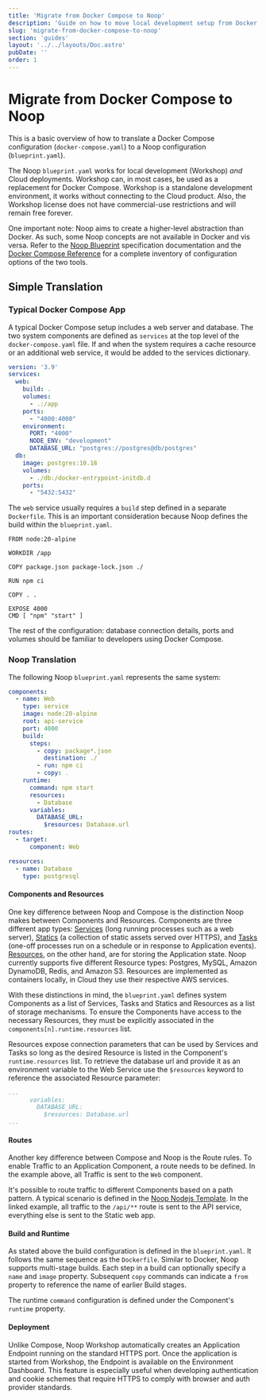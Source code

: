 ```yaml
---
title: 'Migrate from Docker Compose to Noop'
description: 'Guide on how to move local development setup from Docker Compose to Noop Workshop'
slug: 'migrate-from-docker-compose-to-noop'
section: 'guides'
layout: '../../layouts/Doc.astro'
pubDate: ''
order: 1
---
```


# Migrate from Docker Compose to Noop

This is a basic overview of how to translate a Docker Compose configuration (`docker-compose.yaml`) to a Noop configuration (`blueprint.yaml`).

The Noop `blueprint.yaml`  works for local development (Workshop) _and_ Cloud deployments. Workshop can, in most cases, be used as a replacement for Docker Compose. Workshop is a standalone development environment, it works without connecting to the Cloud product. Also, the Workshop license does not have commercial-use restrictions and will remain free forever.

One important note: Noop aims to create a higher-level abstraction than Docker. As such, some Noop concepts are not available in Docker and vis versa. Refer to the [Noop Blueprint](/docs/blueprints/) specification documentation and the [Docker Compose Reference](https://docs.docker.com/compose/compose-file/compose-file-v3/) for a complete inventory of configuration options of the two tools.

## Simple Translation

### Typical Docker Compose App

A typical Docker Compose setup includes a web server and database. The two system components are defined as `services` at the top level of the `docker-compose.yaml` file. If and when the system requires a cache resource or an additional web service, it would be added to the services dictionary.



```yaml
version: '3.9'
services:
  web:
    build: .
    volumes:
      - .:/app
    ports:
      - "4000:4000"
    environment:
      PORT: "4000"
      NODE_ENV: "development"
      DATABASE_URL: "postgres://postgres@db/postgres"
  db:
    image: postgres:10.18
    volumes:
      - ./db:/docker-entrypoint-initdb.d
    ports:
      - "5432:5432"
```

The `web` service usually requires a `build` step defined in a separate `Dockerfile`. This is an important consideration because Noop defines the build within the `blueprint.yaml`.

```
FROM node:20-alpine

WORKDIR /app

COPY package.json package-lock.json ./

RUN npm ci

COPY . .

EXPOSE 4000
CMD [ "npm" "start" ]

```

The rest of the configuration: database connection details, ports and volumes should be familiar to developers using Docker Compose.

### Noop Translation

The following Noop `blueprint.yaml` represents the same system:

```yaml
components:
  - name: Web
    type: service
    image: node:20-alpine
    root: api-service
    port: 4000
    build:
      steps:
        - copy: package*.json
          destination: ./
        - run: npm ci
        - copy: .
    runtime:
      command: npm start
      resources:
        - Database
      variables:
        DATABASE_URL:
          $resources: Database.url
routes:
  - target:
      component: Web

resources:
  - name: Database
    type: postgresql

```

#### Components and Resources

One key difference between Noop and Compose is the distinction Noop makes between Components and Resources. Components are three different app types: [Services](/docs/services/) (long running processes such as a web server), [Statics](/docs/statics/) (a collection of static assets served over HTTPS), and [Tasks](/docs/tasks/) (one-off processes run on a schedule or in response to Application events). [Resources](/docs/resources/), on the other hand, are for storing the Application state. Noop currently supports five different Resource types: Postgres, MySQL, Amazon DynamoDB, Redis, and Amazon S3. Resources are implemented as containers locally, in Cloud they use their respective AWS services.

With these distinctions in mind, the `blueprint.yaml` defines system Components as a list of Services, Tasks and Statics and Resources as a list of storage mechanisms. To ensure the Components have access to the necessary Resources, they must be explicitly associated in the `components[n].runtime.resources` list.

Resources expose connection parameters that can be used by Services and Tasks so long as the desired Resource is listed in the Component's `runtime.resources` list. To retrieve the database url and provide it as an environment variable to the Web Service use the `$resources` keyword to reference the associated Resource parameter:

```yaml
...
      variables:
        DATABASE_URL:
          $resources: Database.url
...
```


#### Routes

Another key difference between Compose and Noop is the Route rules. To enable Traffic to an Application Component, a route needs to be defined. In the example above, all Traffic is sent to the `Web` component.

It's possible to route traffic to different Components based on a path pattern. A typical scenario is defined in the [Noop Nodejs Template](https://github.com/noop-inc/template-nodejs-vue/blob/main/.noop/blueprint.yaml). In the linked example, all traffic to the `/api/**` route is sent to the API service, everything else is sent to the Static web app.


#### Build and Runtime

As stated above the build configuration is defined in the `blueprint.yaml`. It follows the same sequence as the `Dockerfile`. Similar to Docker, Noop supports multi-stage builds. Each step in a build can optionally specify a `name` and `image` property. Subsequent `copy` commands can indicate a `from` property to reference the name of earlier Build stages.

The runtime `command` configuration is defined under the Component's `runtime` property.


#### Deployment

Unlike Compose, Noop Workshop automatically creates an Application Endpoint running on the standard HTTPS port. Once the application is started from Workshop, the Endpoint is available on the Environment Dashboard. This feature is especially useful when developing authentication and cookie schemes that require HTTPS to comply with browser and auth provider standards.



